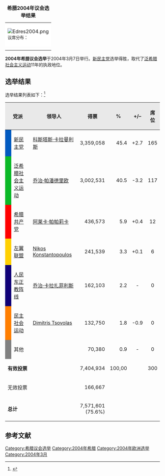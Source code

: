 {{Infobox Election
| election_name = 2004年希腊议会选举
| country = 希腊
| type = parliamentary
| ongoing = no
| previous_election = 2000年希腊议会选举
| previous_year = 2000

| next_election = 2007年希腊议会选举
| next_year = 2007

| seats_for_election = 改选全部300个[[希腊议会|议席]] 
| election_date = 2004年3月7日
}}
{| class="infobox"
|+ '''希腊2004年议会选举结果'''
| colspan="2" style="background:white;"|[[Image:Edres2004.png|center]]<br><small>议席分布：</small>
|-

|-
| colspan="2" style="background:white;"|
{{legend|blue|新民主党: 165席 }}
{{legend|green|泛希社运: 117席 }}
{{legend|red|希腊共产党: 12席 }}
{{legend|orange|左翼联盟: 6席 }}
|}

'''2004年希腊议会选举'''于2004年3月7日举行。[[新民主党_(希腊)|新民主党]]选举得胜，取代了[[泛希腊社会主义运动|泛希腊社会主义运动]]11年的执政地位。

== 选举结果 ==
选举结果列表如下：<ref>{{Cite web |url=http://www.ypes.gr/ekloges/content/gr/elec_data/2004NE_epi_res.asp |title=Official results from Greek Interior Ministry |accessdate=2010-06-25 |archive-date=2010-06-20 |archive-url=https://web.archive.org/web/20100620130445/http://www.ypes.gr/ekloges/content/gr/elec_data/2004NE_epi_res.asp |dead-url=no }}</ref>

{| class="wikitable" border="1" width="60%" 
|-
!style="background-color:#E9E9E9" align=center colspan=2|党派
!style="background-color:#E9E9E9" align=center|领导人
!style="background-color:#E9E9E9" align=center|得票
!style="background-color:#E9E9E9" align=center|%
!style="background-color:#E9E9E9" align=center|+/–
!style="background-color:#E9E9E9" align=center|席位
!style="background-color:#E9E9E9" align=center|+/–
|-
|style="background-color:#005AC0"| 
|align=left|[[新民主党_(希腊)|新民主党]]
|align=left|[[科斯塔斯·卡拉曼利斯|科斯塔斯·卡拉曼利斯]]
|align="right"|3,359,058
|align="right"|45.4
|align="center"|+2.7
|align="center"|165
|align="center"|+39
|-
|style="background-color:#0AB927"| 
|align=left|[[泛希腊社会主义运动|泛希腊社会主义运动]]
|align=left|[[乔治·帕潘德里欧|乔治·帕潘德里欧]]
|align="right"|3,002,531
|align="right"|40.5
|align="center"|-3.2
|align="center"|117
|align="center"|−40
|-
|style="background-color:#FF0000"|
|align=left|[[希腊共产党|希腊共产党]]
|align=left|[[阿莱卡·帕帕莉卡|阿莱卡·帕帕莉卡]]
|align="right"|436,573
|align="right"|5.9
|align="center"|+0.4
|align="center"|12
|align="center"|+1
|-
|style="background-color:#FFD000"|
|align=left|[[左翼联盟_(希腊)|左翼联盟]]
|align=left|[[Nikos_Konstantopoulos|Nikos Konstantopoulos]]
|align="right"|241,539
|align="right"|3.3
|align="center"|+0.1
|align="center"|6
|align="center"|0
|-
|style="background-color:#100077"|
|align=left|[[人民东正教阵线|人民东正教阵线]]
|align=left|[[乔治·卡拉扎菲利斯|乔治·卡拉扎菲利斯]]
|align="right"|162,103
|align="right"|2.2
|align="center"|-
|align="center"|0
|align="center"|-
|-
|style="background-color:#FF7F00"|
|align=left|[[民主社会运动|民主社会运动]]
|align=left|[[Dimitris_Tsovolas|Dimitris Tsovolas]]
|align="right"|132,750
|align="right"|1.8
|align="center"|-0.9
|align="center"|0
|align="center"|-

|-
|style="background-color:gray"|
|align=left| 其他
|
|align="right"|70,380
|align="right"|0.9
|align="center"|-
|align="center"|0
|align="center"|-
|-
|align=left colspan="3"|'''有效投票'''
|align="right"|7,404,934
|align="center"|100,00
|align="center"| 
|align="center"|300
|align="center"| 
|-
|align=left colspan="3"|无效投票
|align="right"|166,667
|colspan="4" | 
|-
|align=left colspan="3"|'''总计'''
|align="right"|7,571,601<br />(75.6%)
|colspan="4" | 

|}
== 参考文献 ==
<references/>

{{希臘選舉}}
[[Category:希腊议会选举|Category:希腊议会选举]]
[[Category:2004年希腊|Category:2004年希腊]]
[[Category:2004年欧洲选举|Category:2004年欧洲选举]]
[[Category:2004年3月|Category:2004年3月]]